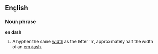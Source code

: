 ==English==

===Noun phrase===
'''en dash'''

# {{typography}} A hyphen the same [[width]] as the letter 'n', approximately half the width of an [[em dash]].
